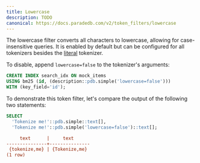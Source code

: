 ```yaml
---
title: Lowercase
description: TODO
canonical: https://docs.paradedb.com/v2/token_filters/lowercase
---
```


The lowercase filter converts all characters to lowercase, allowing for case-insensitive queries. It is enabled by default but can be
configured for all tokenizers besides the [literal](/v2/tokenizers/available_tokenizers/exact) tokenizer.

To disable, append `lowercase=false` to the tokenizer's arguments:

```sql
CREATE INDEX search_idx ON mock_items
USING bm25 (id, (description::pdb.simple('lowercase=false')))
WITH (key_field='id');
```

To demonstrate this token filter, let's compare the output of the following two statements:

```sql
SELECT
  'Tokenize me!'::pdb.simple::text[],
  'Tokenize me!'::pdb.simple('lowercase=false')::text[];
```

```ini Expected Response
     text      |     text
---------------+---------------
 {tokenize,me} | {Tokenize,me}
(1 row)
```
